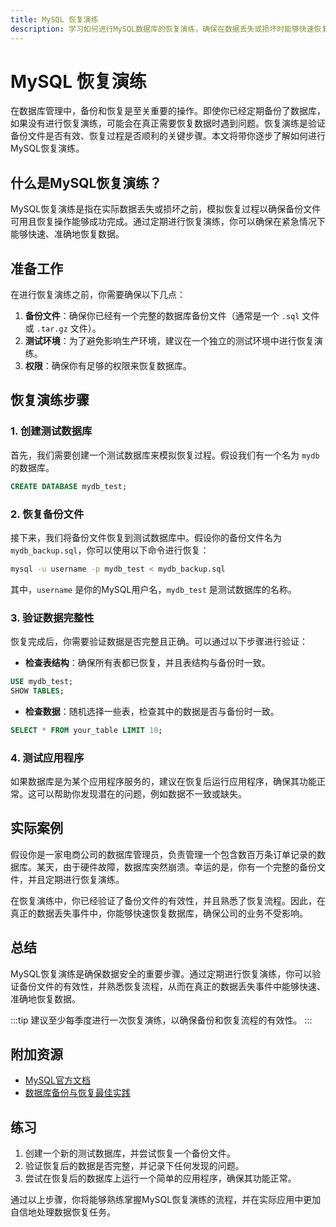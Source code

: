 ```yaml
---
title: MySQL 恢复演练
description: 学习如何进行MySQL数据库的恢复演练，确保在数据丢失或损坏时能够快速恢复数据。本文适合初学者，包含详细的步骤和实际案例。
---
```


# MySQL 恢复演练

在数据库管理中，备份和恢复是至关重要的操作。即使你已经定期备份了数据库，如果没有进行恢复演练，可能会在真正需要恢复数据时遇到问题。恢复演练是验证备份文件是否有效、恢复过程是否顺利的关键步骤。本文将带你逐步了解如何进行MySQL恢复演练。

## 什么是MySQL恢复演练？

MySQL恢复演练是指在实际数据丢失或损坏之前，模拟恢复过程以确保备份文件可用且恢复操作能够成功完成。通过定期进行恢复演练，你可以确保在紧急情况下能够快速、准确地恢复数据。

## 准备工作

在进行恢复演练之前，你需要确保以下几点：

1. **备份文件**：确保你已经有一个完整的数据库备份文件（通常是一个 `.sql` 文件或 `.tar.gz` 文件）。
2. **测试环境**：为了避免影响生产环境，建议在一个独立的测试环境中进行恢复演练。
3. **权限**：确保你有足够的权限来恢复数据库。

## 恢复演练步骤

### 1. 创建测试数据库

首先，我们需要创建一个测试数据库来模拟恢复过程。假设我们有一个名为 `mydb` 的数据库。

```sql
CREATE DATABASE mydb_test;
```

### 2. 恢复备份文件

接下来，我们将备份文件恢复到测试数据库中。假设你的备份文件名为 `mydb_backup.sql`，你可以使用以下命令进行恢复：

```bash
mysql -u username -p mydb_test < mydb_backup.sql
```

其中，`username` 是你的MySQL用户名，`mydb_test` 是测试数据库的名称。

### 3. 验证数据完整性

恢复完成后，你需要验证数据是否完整且正确。可以通过以下步骤进行验证：

- **检查表结构**：确保所有表都已恢复，并且表结构与备份时一致。

```sql
USE mydb_test;
SHOW TABLES;
```

- **检查数据**：随机选择一些表，检查其中的数据是否与备份时一致。

```sql
SELECT * FROM your_table LIMIT 10;
```

### 4. 测试应用程序

如果数据库是为某个应用程序服务的，建议在恢复后运行应用程序，确保其功能正常。这可以帮助你发现潜在的问题，例如数据不一致或缺失。

## 实际案例

假设你是一家电商公司的数据库管理员，负责管理一个包含数百万条订单记录的数据库。某天，由于硬件故障，数据库突然崩溃。幸运的是，你有一个完整的备份文件，并且定期进行恢复演练。

在恢复演练中，你已经验证了备份文件的有效性，并且熟悉了恢复流程。因此，在真正的数据丢失事件中，你能够快速恢复数据库，确保公司的业务不受影响。

## 总结

MySQL恢复演练是确保数据安全的重要步骤。通过定期进行恢复演练，你可以验证备份文件的有效性，并熟悉恢复流程，从而在真正的数据丢失事件中能够快速、准确地恢复数据。

:::tip
建议至少每季度进行一次恢复演练，以确保备份和恢复流程的有效性。
:::

## 附加资源

- [MySQL官方文档](https://dev.mysql.com/doc/)
- [数据库备份与恢复最佳实践](https://www.example.com/database-backup-best-practices)

## 练习

1. 创建一个新的测试数据库，并尝试恢复一个备份文件。
2. 验证恢复后的数据是否完整，并记录下任何发现的问题。
3. 尝试在恢复后的数据库上运行一个简单的应用程序，确保其功能正常。

通过以上步骤，你将能够熟练掌握MySQL恢复演练的流程，并在实际应用中更加自信地处理数据恢复任务。